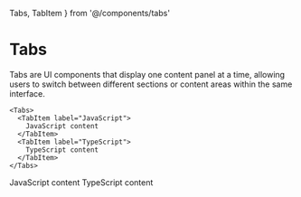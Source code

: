   Tabs,
  TabItem
} from '@/components/tabs'

# Tabs

Tabs are UI components that display one content panel at a time, allowing users to switch between different sections or content areas within the same interface.

```tsx
<Tabs>
  <TabItem label="JavaScript">
    JavaScript content
  </TabItem>
  <TabItem label="TypeScript">
    TypeScript content
  </TabItem>
</Tabs>
```

<Tabs defaultValue="JavaScript">
  <TabItem label="JavaScript">
    JavaScript content
  </TabItem>
  <TabItem label="TypeScript">
    TypeScript content
  </TabItem>
</Tabs>
